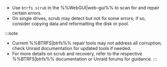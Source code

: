 - Use `btrfs scrub` in the %%WebGUI|web-gui%% to scan for and repair certain errors.
- On single drives, scrub may detect but not fix some errors; if so, consider copying data and reformatting the disk or pool.

:::note
- Current %%BTRFS|btrfs%% repair tools may not address all corruption; check Unraid documentation for updated tools if needed.
- For more details on scrub and recovery, refer to the respective %%BTRFS|btrfs%% documentation or Unraid forums for guidance.
:::
